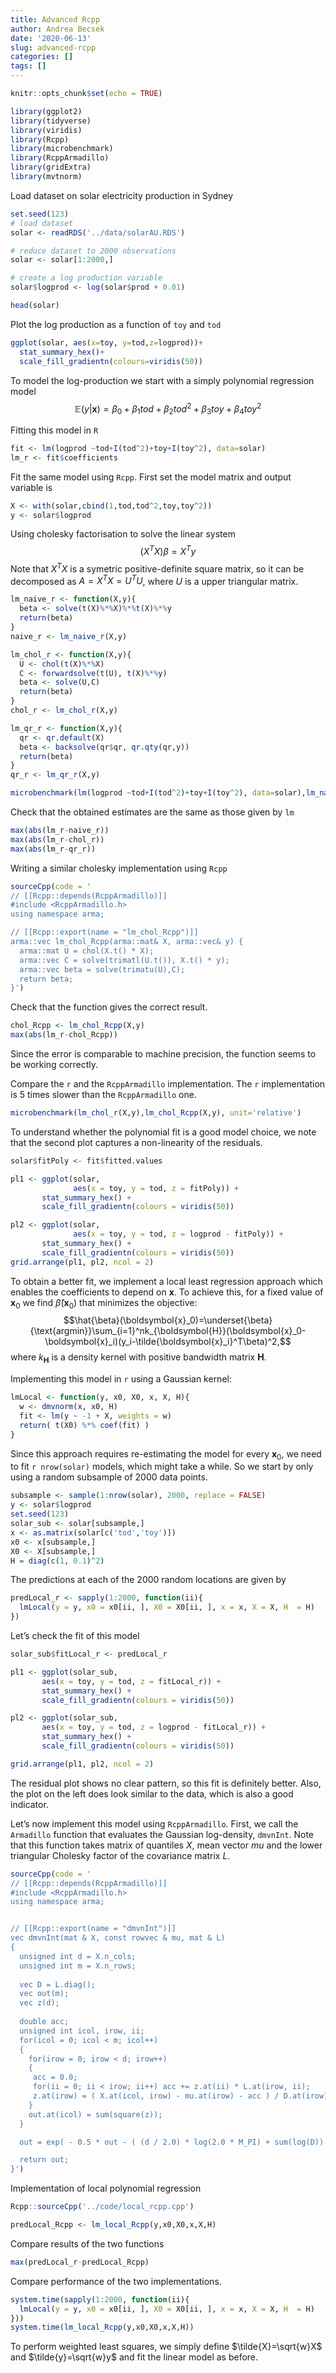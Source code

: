 ```yaml
---
title: Advanced Rcpp
author: Andrea Becsek
date: '2020-06-13'
slug: advanced-rcpp
categories: []
tags: []
---
```


```r
knitr::opts_chunk$set(echo = TRUE)
```

```r
library(ggplot2)
library(tidyverse)
library(viridis)
library(Rcpp)
library(microbenchmark)
library(RcppArmadillo)
library(gridExtra)
library(mvtnorm)
```


Load dataset on solar electricity production in Sydney
```r
set.seed(123)
# load dataset
solar <- readRDS('../data/solarAU.RDS')

# reduce dataset to 2000 observations
solar <- solar[1:2000,]

# create a log production variable
solar$logprod <- log(solar$prod + 0.01)

head(solar)
```

Plot the log production as a function of `toy` and `tod`
```r
ggplot(solar, aes(x=toy, y=tod,z=logprod))+
  stat_summary_hex()+
  scale_fill_gradientn(colours=viridis(50))
```

To model the log-production we start with a simply polynomial regression model
$$\mathbb{E}(y|\boldsymbol{x})=\beta_0+\beta_1tod+\beta_2tod^2+\beta_3toy+\beta_4toy^2$$

Fitting this model in `R`
```r
fit <- lm(logprod ~tod+I(tod^2)+toy+I(toy^2), data=solar)
lm_r <- fit$coefficients
```

Fit the same model using `Rcpp`. First set the model matrix and output variable is
```r
X <- with(solar,cbind(1,tod,tod^2,toy,toy^2))
y <- solar$logprod
```

Using cholesky factorisation to solve the linear system
$$(X^TX)\beta=X^Ty$$
Note that $X^TX$ is a symetric positive-definite square matrix, so it can be decomposed as $A=X^TX=U^TU$, where $U$ is a upper triangular matrix. 

```r
lm_naive_r <- function(X,y){
  beta <- solve(t(X)%*%X)%*%t(X)%*%y
  return(beta)
}
naive_r <- lm_naive_r(X,y)

lm_chol_r <- function(X,y){
  U <- chol(t(X)%*%X)
  C <- forwardsolve(t(U), t(X)%*%y)
  beta <- solve(U,C)
  return(beta)
}
chol_r <- lm_chol_r(X,y)

lm_qr_r <- function(X,y){
  qr <- qr.default(X)
  beta <- backsolve(qr$qr, qr.qty(qr,y))
  return(beta)
}
qr_r <- lm_qr_r(X,y)

microbenchmark(lm(logprod ~tod+I(tod^2)+toy+I(toy^2), data=solar),lm_naive_r(X,y), lm_chol_r(X,y), unit='relative')
```

Check that the obtained estimates are the same as those given by `lm`
```r
max(abs(lm_r-naive_r))
max(abs(lm_r-chol_r))
max(abs(lm_r-qr_r))
```

Writing a similar cholesky implementation using `Rcpp`

```r
sourceCpp(code = '
// [[Rcpp::depends(RcppArmadillo)]]
#include <RcppArmadillo.h>
using namespace arma;

// [[Rcpp::export(name = "lm_chol_Rcpp")]]
arma::vec lm_chol_Rcpp(arma::mat& X, arma::vec& y) {
  arma::mat U = chol(X.t() * X);
  arma::vec C = solve(trimatl(U.t()), X.t() * y);
  arma::vec beta = solve(trimatu(U),C);
  return beta;
}')
```

<!-- # ```{r} -->
<!-- # sourceCpp(code = ' -->
<!-- # // [[Rcpp::depends(RcppArmadillo)]] -->
<!-- # #include <RcppArmadillo.h> -->
<!-- # using namespace arma; -->
<!-- #  -->
<!-- # // [[Rcpp::export(name = "lm_qr_Rcpp")]] -->
<!-- # arma::mat lm_qr_Rcpp(arma::mat& X, arma::vec& y) { -->
<!-- #   arma::mat Q, R; -->
<!-- #   qr_econ(Q,R,X); -->
<!-- #   arma::vec beta = solve(R, Q.t()*y); -->
<!-- #   return beta; -->
<!-- # }') -->
<!-- # ``` -->


Check that the function gives the correct result.
```r
chol_Rcpp <- lm_chol_Rcpp(X,y)
max(abs(lm_r-chol_Rcpp))
```
Since the error is comparable to machine precision, the function seems to be working correctly.

Compare the `r` and the `RcppArmadillo` implementation. The `r` implementation is $5$ times slower than the `RcppArmadillo` one.
```r
microbenchmark(lm_chol_r(X,y),lm_chol_Rcpp(X,y), unit='relative')
```

To understand whether the polynomial fit is a good model choice, we note that the second plot captures a non-linearity of the residuals.
```r
solar$fitPoly <- fit$fitted.values

pl1 <- ggplot(solar,
              aes(x = toy, y = tod, z = fitPoly)) +
       stat_summary_hex() +
       scale_fill_gradientn(colours = viridis(50))

pl2 <- ggplot(solar,
              aes(x = toy, y = tod, z = logprod - fitPoly)) +
       stat_summary_hex() +
       scale_fill_gradientn(colours = viridis(50))
grid.arrange(pl1, pl2, ncol = 2)
```

To obtain a better fit, we implement a local least regression approach which enables the coefficients to depend on $\boldsymbol{x}$. To achieve this, for a fixed value of $\boldsymbol{x}_0$ we find $\hat{\beta}(\boldsymbol{x}_0)$ that minimizes the objective:
$$\hat{\beta}(\boldsymbol{x}_0)=\underset{\beta}{\text{argmin}}\sum_{i=1}^nk_{\boldsymbol{H}}(\boldsymbol{x}_0-\boldsymbol{x}_i)(y_i-\tilde{\boldsymbol{x}_i}^T\beta)^2,$$
where $k_{\boldsymbol{H}}$ is a density kernel with positive bandwidth matrix $\boldsymbol{H}$. 

Implementing this model in `r` using a Gaussian kernel:
```r
lmLocal <- function(y, x0, X0, x, X, H){
  w <- dmvnorm(x, x0, H)
  fit <- lm(y ~ -1 + X, weights = w)
  return( t(X0) %*% coef(fit) )
}
```

Since this approach requires re-estimating the model for every $\boldsymbol{x}_0$, we need to fit `r nrow(solar)` models, which might take a while. So we start by only using a random subsample of $2000$ data points.
```r
subsample <- sample(1:nrow(solar), 2000, replace = FALSE)
y <- solar$logprod
set.seed(123)
solar_sub <- solar[subsample,]
x <- as.matrix(solar[c('tod','toy')])
x0 <- x[subsample,]
X0 <- X[subsample,]
H = diag(c(1, 0.1)^2)
```

The predictions at each of the $2000$ random locations are given by
```r
predLocal_r <- sapply(1:2000, function(ii){
  lmLocal(y = y, x0 = x0[ii, ], X0 = X0[ii, ], x = x, X = X, H  = H)
})
```

Let's check the fit of this model
```r
solar_sub$fitLocal_r <- predLocal_r

pl1 <- ggplot(solar_sub,
       aes(x = toy, y = tod, z = fitLocal_r)) +
       stat_summary_hex() +
       scale_fill_gradientn(colours = viridis(50))

pl2 <- ggplot(solar_sub,
       aes(x = toy, y = tod, z = logprod - fitLocal_r)) +
       stat_summary_hex() +
       scale_fill_gradientn(colours = viridis(50))

grid.arrange(pl1, pl2, ncol = 2)
```

The residual plot shows no clear pattern, so this fit is definitely better. Also, the plot on the left does look similar to the data, which is also a good indicator.

Let's now implement this model using `RcppArmadillo`. First, we call the `Armadillo` function that evaluates the Gaussian log-density, `dmvnInt`. Note that this function takes matrix of quantiles $X$, mean vector $mu$ and the lower triangular Cholesky factor of the covariance matrix $L$.
```r
sourceCpp(code = '
// [[Rcpp::depends(RcppArmadillo)]]
#include <RcppArmadillo.h>
using namespace arma;


// [[Rcpp::export(name = "dmvnInt")]]
vec dmvnInt(mat & X, const rowvec & mu, mat & L)
{
  unsigned int d = X.n_cols;
  unsigned int m = X.n_rows;
  
  vec D = L.diag();
  vec out(m);
  vec z(d);
  
  double acc;
  unsigned int icol, irow, ii;
  for(icol = 0; icol < m; icol++)
  {
    for(irow = 0; irow < d; irow++)
    {
     acc = 0.0;
     for(ii = 0; ii < irow; ii++) acc += z.at(ii) * L.at(irow, ii);
     z.at(irow) = ( X.at(icol, irow) - mu.at(irow) - acc ) / D.at(irow);
    }
    out.at(icol) = sum(square(z));
  }

  out = exp( - 0.5 * out - ( (d / 2.0) * log(2.0 * M_PI) + sum(log(D)) ) );

  return out;
}')
```

Implementation of local polynomial regression

```r
Rcpp::sourceCpp('../code/local_rcpp.cpp')
```

```r
predLocal_Rcpp <- lm_local_Rcpp(y,x0,X0,x,X,H)
```

Compare results of the two functions
```r
max(predLocal_r-predLocal_Rcpp)
```

Compare performance of the two implementations.

```r
system.time(sapply(1:2000, function(ii){
  lmLocal(y = y, x0 = x0[ii, ], X0 = X0[ii, ], x = x, X = X, H  = H)
}))
system.time(lm_local_Rcpp(y,x0,X0,x,X,H))
```


To perform weighted least squares, we simply define $\tilde{X}=\sqrt{w}X$ and $\tilde{y}=\sqrt{w}y$ and fit the linear model as before.

<!-- ```{r} -->
<!-- lm(y~X-1, weights = w) -->
<!-- X_tilde <- sqrt(w)*X -->
<!-- y_tilde <- sqrt(w)*y -->
<!-- lm(y_tilde~X_tilde-1) -->
<!-- lm_chol_r(X_tilde,y_tilde) -->
<!-- ``` -->




